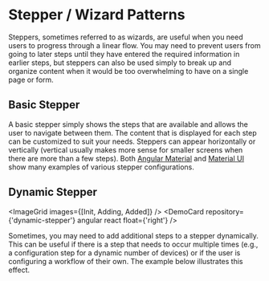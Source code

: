 
# Stepper / Wizard Patterns

Steppers, sometimes referred to as wizards, are useful when you need users to progress through a linear flow. You may need to prevent users from going to later steps until they have entered the required information in earlier steps, but steppers can also be used simply to break up and organize content when it would be too overwhelming to have on a single page or form.

## Basic Stepper

A basic stepper simply shows the steps that are available and allows the user to navigate between them. The content that is displayed for each step can be customized to suit your needs. Steppers can appear horizontally or vertically (vertical usually makes more sense for smaller screens when there are more than a few steps). Both [Angular Material](https://material.angular.io/components/stepper/overview) and [Material UI](https://material-ui.com/demos/steppers/) show many examples of various stepper configurations.

## Dynamic Stepper

<ImageGrid images={[Init, Adding, Added]} />
<DemoCard repository={'dynamic-stepper'} angular react float={'right'} />

Sometimes, you may need to add additional steps to a stepper dynamically. This can be useful if there is a step that needs to occur multiple times (e.g., a configuration step for a dynamic number of devices) or if the user is configuring a workflow of their own. The example below illustrates this effect.
